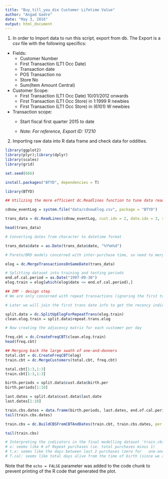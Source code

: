 ```yaml
---
title: "Buy_till_you_die Customer Lifetime Value"
author: "Angad Gadre"
date: "May 3, 2016"
output: html_document
---
```


1. In order to Import data to run this script, export from db. The Export is a csv file with the following specifics:

* Fields:
    + Customer Number
    + First Transaction (LT1 Occ Date)
    + Transaction date
    + POS Transaction no
    + Store No
    + Sum(Item Amount Central)
    
* Customer Scope:
    + First Transaction (LT1 Occ Date) 10/01/2012 onwards
    + First Transaction (LT1 Occ Store) in 1:1999 R newbies
    + First Transaction (LT1 Occ Store) in (6101) W newbies

* Transaction scope:
    + Start fiscal first quarter 2015 to date 
    
    + _Note: For reference, Export ID: 17210_ 
    
2. Importing raw data into R data frame and check data for oddities.

```r
library(ggplot2)
library(plyr);library(dplyr)
library(scales)
library(grid)

set.seed(666)

install.packages("BTYD", dependencies = T)

library(BTYD)

## Utilizing the more efficient dc.Readlines function to tune data read from supported event log or transaction data file

cdnow_eventLog = system.file("data/cdnowElog.csv", package = "BTYD")

trans_data = dc.ReadLines(cdnow_eventLog, cust.idx = 2, date.idx = 3, sales.idx = 5)

head(trans_data)

# Converting dates from character to datetime format

trans_data$date = as.Date(trans_data$date, "%Y%m%d")

# Pareto/BRD models concerned with inter-purchase time, so need to merge all transaction that had been on the same day

elog = dc.MergeTransactionsOnSameDate(trans_data)

# Splitting dataset into training and testing periods
end.of.cal.period = as.Date("1997-09-30")
elog.train = elog[which(elog$date <= end.of.cal.period),]

## IMP - design step
# We are only concerned with repeat transactions (ignoring the first transaction)

# Later we will join the first trans date info to get the recency indicator

split.data = dc.SplitUpElogForRepeatTrans(elog.train)
clean.elog.train = split.data$repeat.trans.elog

# Now creating the adjacency matrix for each customer per day

freq.cbt = dc.CreateFreqCBT(clean.elog.train)
head(freq.cbt)

## Merging back the large swath of one-and-donners
total.cbt = dc.CreateFreqCBT(elog)
train.cbt = dc.MergeCustomers(total.cbt, freq.cbt)

total.cbt[1:3,1:3]
train.cbt[1:3,1:3]

birth.periods = split.data$cust.data$birth.per
birth.periods[1:10]

last.dates = split.data$cust.data$last.date
last.dates[1:10]

train.cbs.dates = data.frame(birth.periods, last.dates, end.of.cal.period)
tail(train.cbs.dates)

train.cbs = dc.BuildCBSFromCBTAndDates(train.cbt, train.cbs.dates, per = "week")

tail(train.cbs)

# Interpreting the indicators in the final modelling dataset 'train.cbs'
# x: seems like # of Repeat purchases (ie. total purchases minus 1)
# t.x: seems like the days between last 2 purchases (zero for   one-and-donners)
# T.cal: seems like total days alive from the time of birth (since we assume that the user is still active at the end of the training period, in order to calculate P(alive | D)) 


```

Note that the `echo = FALSE` parameter was added to the code chunk to prevent printing of the R code that generated the plot.
